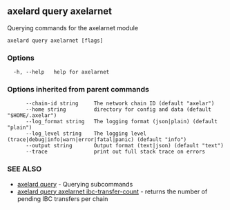 ## axelard query axelarnet

Querying commands for the axelarnet module

```
axelard query axelarnet [flags]
```

### Options

```
  -h, --help   help for axelarnet
```

### Options inherited from parent commands

```
      --chain-id string     The network chain ID (default "axelar")
      --home string         directory for config and data (default "$HOME/.axelar")
      --log_format string   The logging format (json|plain) (default "plain")
      --log_level string    The logging level (trace|debug|info|warn|error|fatal|panic) (default "info")
      --output string       Output format (text|json) (default "text")
      --trace               print out full stack trace on errors
```

### SEE ALSO

- [axelard query](/cli-docs/v0_31_3/axelard_query) - Querying subcommands
- [axelard query axelarnet ibc-transfer-count](/cli-docs/v0_31_3/axelard_query_axelarnet_ibc-transfer-count) - returns the number of pending IBC transfers per chain
